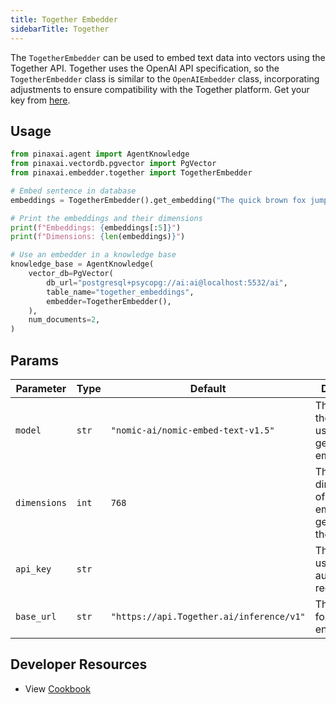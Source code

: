 ```yaml
---
title: Together Embedder
sidebarTitle: Together
---
```


The `TogetherEmbedder` can be used to embed text data into vectors using the Together API. Together uses the OpenAI API specification, so the `TogetherEmbedder` class is similar to the `OpenAIEmbedder` class, incorporating adjustments to ensure compatibility with the Together platform. Get your key from [here](https://api.together.xyz/settings/api-keys).

## Usage

```python cookbook/embedders/together_embedder.py
from pinaxai.agent import AgentKnowledge
from pinaxai.vectordb.pgvector import PgVector
from pinaxai.embedder.together import TogetherEmbedder

# Embed sentence in database
embeddings = TogetherEmbedder().get_embedding("The quick brown fox jumps over the lazy dog.")

# Print the embeddings and their dimensions
print(f"Embeddings: {embeddings[:5]}")
print(f"Dimensions: {len(embeddings)}")

# Use an embedder in a knowledge base
knowledge_base = AgentKnowledge(
    vector_db=PgVector(
        db_url="postgresql+psycopg://ai:ai@localhost:5532/ai",
        table_name="together_embeddings",
        embedder=TogetherEmbedder(),
    ),
    num_documents=2,
)
```

## Params

| Parameter    | Type  | Default                                  | Description                                                  |
| ------------ | ----- | ---------------------------------------- | ------------------------------------------------------------ |
| `model`      | `str` | `"nomic-ai/nomic-embed-text-v1.5"`       | The name of the model used for generating embeddings.        |
| `dimensions` | `int` | `768`                                    | The dimensionality of the embeddings generated by the model. |
| `api_key`    | `str` |                                          | The API key used for authenticating requests.                |
| `base_url`   | `str` | `"https://api.Together.ai/inference/v1"` | The base URL for the API endpoint.                           |

## Developer Resources
- View [Cookbook](https://github.com/Pinax-Labs/pinaxai/blob/main/cookbook/agent_concepts/knowledge/embedders/together_embedder.py)
